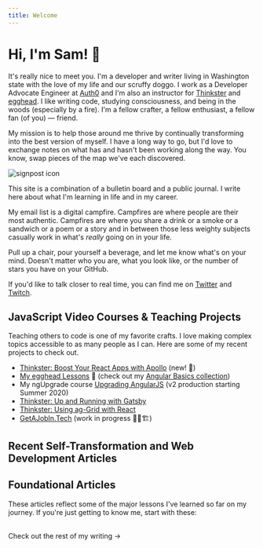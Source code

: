 ```yaml
---
title: Welcome
---
```



  <div className="prose lg:prose-xl mx-auto">

# Hi, I'm Sam! 👋

It's really nice to meet you. I'm a developer and writer living in Washington state with the love of my life and our scruffy doggo. I work as a Developer Advocate Engineer at [Auth0](http://www.auth0.com) and I'm also an instructor for [Thinkster](http://www.thinkster.io) and [egghead](http://www.egghead.io). I like writing code, studying consciousness, and being in the woods (especially by a fire). I'm a fellow crafter, a fellow enthusiast, a fellow fan (of you) &mdash; friend.

<div className="flex sm:flex-row flex-col -my-5">

My mission is to help those around me thrive by continually transforming into the best version of myself. I have a long way to go, but I'd love to exchange notes on what has and hasn't been working along the way. You know, swap pieces of the map we've each discovered.

<div className="sm:ml-2 ml-0 w-full flex items-center justify-center">
  <img src="/signpost.svg" alt="signpost icon" />
</div>

</div>

This site is a combination of a bulletin board and a public journal. I write
here about what I'm learning in life and in my career.

My email list is a digital campfire. Campfires are where people are their most authentic.
Campfires are where you share a drink or a smoke or a sandwich or a poem or a story
and in between those less weighty subjects casually work in what's _really_ going
on in your life.

Pull up a chair, pour yourself a beverage, and let me know what's on your mind. Doesn't matter who you are, what you look like, or the number of stars you have on your GitHub.

If you'd like to talk closer to real time, you can find me on [Twitter](https://twitter.com/samjulien) and [Twitch](https://www.twitch.tv/samjulien).

## JavaScript Video Courses & Teaching Projects

Teaching others to code is one of my favorite crafts. I love making complex topics accessible to as many people as I can. Here are some of my recent projects to check out.

- [Thinkster: Boost Your React Apps with Apollo](https://thinkster.io/tutorials/boost-your-react-apps-with-apollo-first-steps) (new! 🎉)
- [My egghead Lessons](https://egghead.io/instructors/sam-julien?af=6zxcwn) 🥚 (check out my [Angular Basics collection](https://egghead.io/playlists/angular-basics-888f?af=6zxcwn))
- My ngUpgrade course [Upgrading AngularJS](https://www.upgradingangularjs.com/) (v2 production starting Summer 2020)
- [Thinkster: Up and Running with Gatsby](https://thinkster.io/tutorials/up-and-running-with-gatsby-intro)
- [Thinkster: Using ag-Grid with React](https://thinkster.io/tutorials/using-ag-grid-with-react-getting-started)
- [GetAJobIn.Tech](http://getajobin.tech) (work in progress 👷‍♂️🏗)

## Recent Self-Transformation and Web Development Articles

<RecentArticles />

## Foundational Articles

These articles reflect some of the major lessons I've learned so far on my journey. If you're just getting to know me, start with these:

<PinnedArticles />

<br />
<Link to="/writing" aria-label="Visit writing" className="button-secondary">
  Check out the rest of my writing &rarr;
</Link>

  </div>
